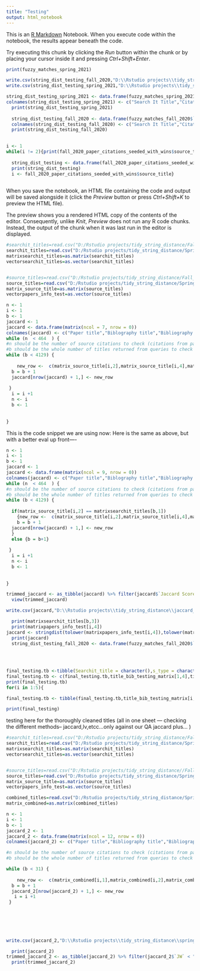 ```yaml
---
title: "Testing"
output: html_notebook
---
```


This is an [R Markdown](http://rmarkdown.rstudio.com) Notebook. When you execute code within the notebook, the results appear beneath the code.

Try executing this chunk by clicking the *Run* button within the chunk or by placing your cursor inside it and pressing *Ctrl+Shift+Enter*.

```r
print(fuzzy_matches_spring_2021)
```

```r
write.csv(string_dist_testing_fall_2020,"D:\\Rstudio projects\\tidy_string_distance\\string_dist_testing_fall_2020_q10.csv")
write.csv(string_dist_testing_spring_2021,"D:\\Rstudio projects\\tidy_string_distance\\string_dist_testing_spring_2021_q10.csv")
```

```r


string_dist_testing_spring_2021 <- data.frame(fuzzy_matches_spring_2021$`Search It Result`,fuzzy_matches_spring_2021$`Citation Source Title`,fuzzy_matches_spring_2021$Similarity,stringdist(tolower(fuzzy_matches_spring_2021$`Search It Result`),tolower(fuzzy_matches_spring_2021$`Citation Source Title`), method = "jw"),stringdist(tolower(fuzzy_matches_spring_2021$`Search It Result`),tolower(fuzzy_matches_spring_2021$`Citation Source Title`), method = "jaccard", q = "10" ),stringdist(tolower(fuzzy_matches_spring_2021$`Search It Result`),tolower(fuzzy_matches_spring_2021$`Citation Source Title`), method = "lv"))
colnames(string_dist_testing_spring_2021) <- c("Search It Title","Citation Title","Fuzzy Match Score","JW Score", "Jaccard Score", "LV Score")
  print(string_dist_testing_spring_2021)
 
  string_dist_testing_fall_2020 <- data.frame(fuzzy_matches_fall_2020$`Search It Result`,fuzzy_matches_fall_2020$`Citation Source Title`,fuzzy_matches_fall_2020$Similarity,stringdist(tolower(fuzzy_matches_fall_2020$`Search It Result`),tolower(fuzzy_matches_fall_2020$`Citation Source Title`), method = "jw"),stringdist(tolower(fuzzy_matches_fall_2020$`Search It Result`),tolower(fuzzy_matches_fall_2020$`Citation Source Title`), method = "jaccard", q = "10"),stringdist(tolower(fuzzy_matches_fall_2020$`Search It Result`),tolower(fuzzy_matches_fall_2020$`Citation Source Title`), method = "lv"))
  colnames(string_dist_testing_fall_2020) <- c("Search It Title","Citation Title","Fuzzy Match Score","JW Score", "Jaccard Score", "LV Score")
  print(string_dist_testing_fall_2020) 
  


```

```r
i <- 1
while(i != 2){print(fall_2020_paper_citations_seeded_with_wins$source_title)
  
  string_dist_testing <- data.frame(fall_2020_paper_citations_seeded_with_wins$paper_title,paper_titles_testing$Title,fall_2020_paper_citations_seeded_with_wins$source_title,stringdist(tolower(fall_2020_paper_citations_seeded_with_wins$source_title),tolower(paper_titles_testing$Title), method = "jw"))
  print(string_dist_testing)
  i <- fall_2020_paper_citations_seeded_with_wins$source_title}
  
```

When you save the notebook, an HTML file containing the code and output will be saved alongside it (click the *Preview* button or press *Ctrl+Shift+K* to preview the HTML file).

The preview shows you a rendered HTML copy of the contents of the editor. Consequently, unlike *Knit*, *Preview* does not run any R code chunks. Instead, the output of the chunk when it was last run in the editor is displayed.

```r
#searchit_titles=read.csv("D:/Rstudio projects/tidy_string_distance/Fall_2020/No_ref_no_news/paperTitles-inSearchItYes-Fall2020-noRefnoNewsnoReview-oneObsPerRow-papernumbers-csv.csv")
searchit_titles=read.csv("D:/Rstudio projects/tidy_string_distance/Spring_2021/books_only/paperTitles-inSearchItYes-Spri2021-booksOnly-oneObsPerRow-csv.csv")
matrixsearchit_titles=as.matrix(searchit_titles)
vectorsearchit_titles=as.vector(searchit_titles)


#source_titles=read.csv("D:/Rstudio projects/tidy_string_distance/Fall_2020/fall-2020-paper-citations-refine-csv.csv")
source_titles=read.csv("D:/Rstudio projects/tidy_string_distance/Spring_2021/spring-2021-paper-citations-csv.csv")
matrix_source_title=as.matrix(source_titles)
vectorpapers_info_test=as.vector(source_titles)

```

```r

n <- 1
i <- 1
b <- 1
jaccard <- 1
jaccard <- data.frame(matrix(ncol = 7, nrow = 0))
colnames(jaccard) <- c("Paper title","Biblography title","Bibliography Type","Query","Search It Title","Search It Type","Jaccard Score")
while (n  < 464  ) {
#n should be the number of source citations to check (citations from papers, for spring 21 citation count is 463 -- but for file size the one file has been broken up into 5 files -- 4 with < 100 citations a piece and the last with the rest)
#b should be the whole number of titles returned from queries to check  (titles returned from discovery layer to compare against. for spring 2021 this will be different based on the facets and the queries....4273.)
while (b < 4129) {
  
    new_row <-  c(matrix_source_title[i,2],matrix_source_title[i,4],matrix_source_title[i,6],matrixsearchit_titles[b,2],matrixsearchit_titles[b,4],matrixsearchit_titles[b,5],stringdist(tolower(matrix_source_title[i,4]),tolower(matrixsearchit_titles[b,4]), method = "jaccard", q = "7"))
  b = b + 1
  jaccard[nrow(jaccard) + 1,] <- new_row
   
 }
  i = i +1
  n <- i
  b <- 1
  
  
}
```

This is the code snippet we are using now: Here is the same as above, but with a better eval up front----

```r
n <- 1
i <- 1
b <- 1
jaccard <- 1
jaccard <- data.frame(matrix(ncol = 9, nrow = 0))
colnames(jaccard) <- c("Paper title","Biblography title","Bibliography Type","Query","Search It Title","Search It Type","Jaccard Score", "JW","LV")
while (n  < 464  ) {
#n should be the number of source citations to check (citations from papers, for spring 21 citation count is 463 -- but for file size the one file has been broken up into 5 files -- 4 with < 100 citations a piece and the last with the rest)
#b should be the whole number of titles returned from queries to check  (titles returned from discovery layer to compare against. for spring 2021 this will be different based on the facets and the queries....4273.)
while (b < 4129) {
  
  if(matrix_source_title[i,2] == matrixsearchit_titles[b,1])
    {new_row <-  c(matrix_source_title[i,2],matrix_source_title[i,4],matrix_source_title[i,6],matrixsearchit_titles[b,1],matrixsearchit_titles[b,3],matrixsearchit_titles[b,5],stringdist(tolower(matrix_source_title[i,4]),tolower(matrixsearchit_titles[b,3]), method = "jaccard", q = "7"),stringdist(tolower(matrix_source_title[i,4]),tolower(matrixsearchit_titles[b,3]), method = "jw"),stringdist(tolower(matrix_source_title[i,4]),tolower(matrixsearchit_titles[b,3]), method = "lv"))
    b = b + 1
  jaccard[nrow(jaccard) + 1,] <- new_row
  }
  else {b = b+1}
   
 }
  i = i +1
  n <- i
  b <- 1
  
  
}
```

```r
  
trimmed_jaccard <- as_tibble(jaccard) %>% filter(jaccard$`Jaccard Score` < "0.604651162790698")
  view(trimmed_jaccard)

```

```r
write.csv(jaccard,"D:\\Rstudio projects\\tidy_string_distance\\jaccard_q7_fall2020_nonews_norefs_neweval.csv")

```

```r
  print(matrixsearchit_titles[b,3])
  print(matrixpapers_info_test[i,4])
jaccard <- stringdist(tolower(matrixpapers_info_test[i,4]),tolower(matrixsearchit_titles[b,3]), method = "jaccard")
  print(jaccard)
  string_dist_testing_fall_2020 <- data.frame(fuzzy_matches_fall_2020$`Search It Result`,fuzzy_matches_fall_2020$`Citation Source Title`,fuzzy_matches_fall_2020$Similarity,stringdist(tolower(fuzzy_matches_fall_2020$`Search It Result`),tolower(fuzzy_matches_fall_2020$`Citation Source Title`), method = "jw"),stringdist(tolower(fuzzy_matches_fall_2020$`Search It Result`),tolower(fuzzy_matches_fall_2020$`Citation Source Title`), method = "jaccard", q = "10"),stringdist(tolower(fuzzy_matches_fall_2020$`Search It Result`),tolower(fuzzy_matches_fall_2020$`Citation Source Title`), method = "lv"))
  
   
  


```

```r
final_testing.tb <-tibble(Searchit_title = character(),s_type = character(),paper_title = character(), paper_type = character(), Jaccard = double())
final_testing.tb <- c(final_testing.tb,title_bib_testing_matrix[1,4],title_bib_testing_matrix[1,5],Spring2021_oneObsPerRow_matrix[1,3],Spring2021_oneObsPerRow_matrix[1,4],stringdist(title_bib_testing_matrix[1,4],Spring2021_oneObsPerRow_matrix[1,3], method = "jaccard"))
print(final_testing.tb)
for(i in 1:5){

final_testing.tb <- tibble(final_testing.tb,title_bib_testing_matrix[i,4],title_bib_testing_matrix[i,5],Spring2021_oneObsPerRow_matrix[i,3],Spring2021_oneObsPerRow_matrix[i,4],stringdist(title_bib_testing_matrix[i,4],Spring2021_oneObsPerRow_matrix[i,3], method = "jaccard"))}

print(final_testing)

```

testing here for the thoroughly cleaned titles (all in one sheet --- checking the different methods-- jaccard,lv,etcc...only against our QA jaccard plus... )

```r
#searchit_titles=read.csv("D:/Rstudio projects/tidy_string_distance/Fall_2020/Articles_only/paperTitles_inSearchItYes_Fall2020_articlesOnly_oneObsPerRow.csv")
searchit_titles=read.csv("D:/Rstudio projects/tidy_string_distance/Spring_2021/articles_only/paperTitles_inSearchItYes_Spri2021_articlesOnly_oneObsPerRow.csv")
matrixsearchit_titles=as.matrix(searchit_titles)
vectorsearchit_titles=as.vector(searchit_titles)


#source_titles=read.csv("D:/Rstudio projects/tidy_string_distance//Fall_2020/fall_2020_paper_citations_02.csv")
source_titles=read.csv("D:/Rstudio projects/tidy_string_distance/Spring_2021/spring_2021_paper_citations_01.csv")
matrix_source_title=as.matrix(source_titles)
vectorpapers_info_test=as.vector(source_titles)

```

```r

combined_titles=read.csv("D:/Rstudio projects/tidy_string_distance/Spring_2021/master_jaccard_q7_no_refs_no_news_spring21.csv")
matrix_combined=as.matrix(combined_titles)

```

```r

n <- 1
i <- 1
b <- 1
jaccard_2 <- 1
jaccard_2 <- data.frame(matrix(ncol = 12, nrow = 0))
colnames(jaccard_2) <- c("Paper title","Bibliography title","Bibliography Type","Query","Search It Title","Search It Type","Jaccard Score","PaperNumMatch","QA_Match","Jaccard 2","LV","JW")

#n should be the number of source citations to check (citations from papers, for spring 21 citation count is 463 -- but for file size the one file has been broken up into 5 files -- 4 with < 100 citations a piece and the last with the rest)
#b should be the whole number of titles returned from queries to check  (titles returned from discovery layer to compare against. for spring 2021 this will be different based on the facets and the queries.....)

while (b < 31) {
  
    new_row <-  c(matrix_combined[i,1],matrix_combined[i,2],matrix_combined[i,3],matrix_combined[i,4],matrix_combined[i,5],matrix_combined[i,6],matrix_combined[i,7],matrix_combined[i,8],matrix_combined[i,9],stringdist(tolower(matrix_combined[i,2]),tolower(matrix_combined[i,5]), method = "jaccard", q = "7"),stringdist(tolower(matrix_combined[i,2]),tolower(matrix_combined[i,5]), method ="lv"),stringdist(tolower(matrix_combined[i,2]),tolower(matrix_combined[i,5]), method = "jw"))
  b = b + 1
  jaccard_2[nrow(jaccard_2) + 1,] <- new_row
   i = i +1
 }
  
 

  
  

```

```r
write.csv(jaccard_2,"D:\\Rstudio projects\\tidy_string_distance\\spring_no_news_refs_nreviews_QAcomparison.csv")

```

```r
  print(jaccard_2)
trimmed_jaccard_2 <- as_tibble(jaccard_2) %>% filter(jaccard_2$`JW` < "0.382539682539683")
  print(trimmed_jaccard_2)
```
